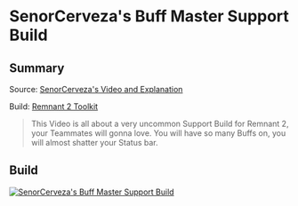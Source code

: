 
# SenorCerveza's Buff Master Support Build

## Summary

Source: [SenorCerveza's Video and Explanation](https://www.youtube.com/watch?v=E10lDdIRJf0)

Build: [Remnant 2 Toolkit](https://www.remnant2toolkit.com/builder?archtype=67pme7%2Cla3vvu&skill=76554i%2Ca2cik2&amulet=8dcefr&ring=kx65km%2Cz169p0%2Ckj85yo%2C7kbu25&concoction=p0ru94%2Chqjxyn%2C8p2sj3%2C2jeq07&name=SenorCerveza%27s+Buff+Master+Support+Build&helm=ovnzhv&torso=ioksvz&legs=m16oqd&gloves=a527cd&relic=thgp2z&relicfragment=y52c32%2C2bqp66%2C7c8uka&weapon=3r9jm7%2C5gl3la%2Cd06hjq&mod=edm644&mutator=jyl055%2Cf32skd%2Clo6uce&trait=v1uiyd%3B10%2C3ochlm%3B10%2Cpbak5a%3B10%2Cosj7se%3B10%2Cm6i4dl%3B10%2Cdj8zx4%3B4%2Co6mx2t%3B10%2C6kxk5x%3B10%2C2vgobq%3B10%2Cdmizlm%3B10%2Cpb5neu%3B6%2Ccvsois%3B5%2Cqcvmt0%3B3%2Cp4b2v6%3B2)

> This Video is all about a very uncommon Support Build for Remnant 2, your Teammates will gonna love. You will have so many Buffs on, you will almost shatter your Status bar.

## Build

[![SenorCerveza's Buff Master Support Build](https://d2sqltdcj8czo5.cloudfront.net/featured-builds/senorcervezas_buff_master_support.png)](https://www.remnant2toolkit.com/builder?archtype=67pme7%2Cla3vvu&skill=76554i%2Ca2cik2&amulet=8dcefr&ring=kx65km%2Cz169p0%2Ckj85yo%2C7kbu25&concoction=p0ru94%2Chqjxyn%2C8p2sj3%2C2jeq07&name=SenorCerveza%27s+Buff+Master+Support+Build&helm=ovnzhv&torso=ioksvz&legs=m16oqd&gloves=a527cd&relic=thgp2z&relicfragment=y52c32%2C2bqp66%2C7c8uka&weapon=3r9jm7%2C5gl3la%2Cd06hjq&mod=edm644&mutator=jyl055%2Cf32skd%2Clo6uce&trait=v1uiyd%3B10%2C3ochlm%3B10%2Cpbak5a%3B10%2Cosj7se%3B10%2Cm6i4dl%3B10%2Cdj8zx4%3B4%2Co6mx2t%3B10%2C6kxk5x%3B10%2C2vgobq%3B10%2Cdmizlm%3B10%2Cpb5neu%3B6%2Ccvsois%3B5%2Cqcvmt0%3B3%2Cp4b2v6%3B2)
